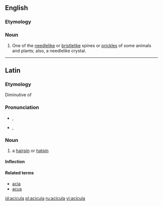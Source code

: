 ==English==

===Etymology===
{{L.}} {{term|acicula|pin for a head-dress|lang=la}}

===Noun===
{{en-noun|aciculae}}

# One of the [[needlelike]] or [[bristlelike]] spines or [[prickles]] of some animals and plants; also, a needlelike crystal.

----

==Latin==

===Etymology===
Diminutive of {{term|acus||needle|lang=la}}

===Pronunciation===
* {{a|Classical}} {{IPA|/aˈki.ku.la/|lang=la}}, {{SAMPA|/a"kikula/}}
* {{a|Ecclesiastical}} {{IPA|/aˈʧi.ku.la/}}, {{SAMPA|/a"tSikula/}}

===Noun===
{{la-noun|acicula|aciculae|aciculae|f|first}}

# a [[hairpin]] or [[hatpin]]

====Inflection====
{{la-decl-1st|acicul}}

====Related terms====
* [[acia]]
* [[acus]]

{{la-attention}}
[[id:acicula]]
[[pl:acicula]]
[[ru:acicula]]
[[vi:acicula]]